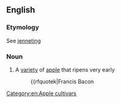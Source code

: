 ==English==

===Etymology===
See [[jenneting]]

===Noun===
{{en-noun}}

# A [[variety]] of [[apple]] that ripens very early
#:{{rfquotek|Francis Bacon

[[Category:en:Apple cultivars]]